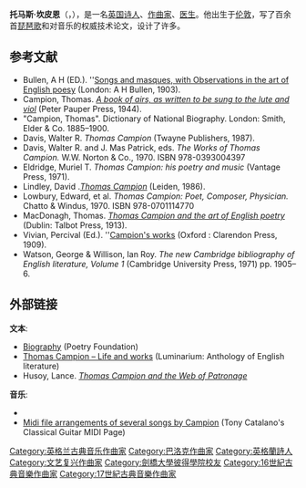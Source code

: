 {{listen
 | filename     = I care not for these ladies.ogg
 | title        = "I care not for these ladies"
 | description  = 托马斯·坎皮恩的琵琶歌
 | format       = [[Ogg|Ogg]]
 | filename2    = Beauty, since you so much desire.ogg
 | title2       = "Beauty, since you so much desire"
 | description2 = 托马斯·坎皮恩的琵琶歌
 | format2      =
}}
'''托马斯·坎皮恩'''（{{lang-en|Thomas Campion}}，{{bd|1567年|2月12日|1620年|3月1日|catIdx=Campion, Thomas}}），是一名[[英国|英国]][[诗人|诗人]]、[[作曲家|作曲家]]、[[医生|医生]]。他出生于[[伦敦|伦敦]]，写了百余首[[琵琶歌|琵琶歌]]和对音乐的权威技术论文，设计了许多{{tsl|en|masques|假面舞会}}。

==参考文献==
{{refbegin|2}}
*Bullen, A H (ED.). ''[http://www.archive.org/details/songsandmasquesw00campuoft Songs and masques, with Observations in the art of English poesy] (London: A H Bullen, 1903).
*Campion, Thomas. ''[http://www.archive.org/stream/bookofairsaswrit00campuoft#page/n5/mode/2up A book of airs, as written to be sung to the lute and viol]'' (Peter Pauper Press, 1944).
*"Campion, Thomas". Dictionary of National Biography. London: Smith, Elder & Co. 1885–1900.
*Davis, Walter R. ''Thomas Campion'' (Twayne Publishers, 1987).
*Davis, Walter R. and J. Mas Patrick, eds. ''The Works of Thomas Campion.'' W.W. Norton & Co., 1970. ISBN 978-0393004397
*Eldridge, Muriel T. ''Thomas Campion: his poetry and music'' (Vantage Press, 1971).
*Lindley, David .''[http://books.google.com/books?id=GqvCrmavhowC&printsec=frontcover#v=onepage&q&f=false Thomas Campion] {{Wayback|url=http://books.google.com/books?id=GqvCrmavhowC&printsec=frontcover#v=onepage&q&f=false |date=20180706162946 }}'' (Leiden, 1986).
*Lowbury, Edward, et al. ''Thomas Campion: Poet, Composer, Physician.'' Chatto & Windus, 1970. ISBN 978-0701114770
*MacDonagh, Thomas. ''[http://www.archive.org/details/thomascampionart00macdrich Thomas Campion and the art of English poetry]'' (Dublin: Talbot Press, 1913).
*Vivian, Percival (Ed.). ''[http://www.archive.org/details/campionsworks00camp Campion's works] (Oxford : Clarendon Press, 1909).
*Watson, George & Willison, Ian Roy. ''The new Cambridge bibliography of English literature, Volume 1''  (Cambridge University Press, 1971) pp. 1905–6.
{{refend}}
==外部链接==
{{wikiquote}}
{{refbegin|2}}
'''文本''':
*[http://www.poetryfoundation.org/bio/thomas-campion Biography] {{Wayback|url=http://www.poetryfoundation.org/bio/thomas-campion |date=20160413063356 }} (Poetry Foundation)
*[http://www.luminarium.org/renlit/campion.htm Thomas Campion – Life and works] {{Wayback|url=http://www.luminarium.org/renlit/campion.htm |date=20210218072120 }} (Luminarium: Anthology of English literature)
*Husoy, Lance. ''[http://www.collectionscanada.ca/obj/s4/f2/dsk2/tape15/PQDD_0003/MQ34490.pdf Thomas Campion and the Web of Patronage] {{Wayback|url=http://www.collectionscanada.ca/obj/s4/f2/dsk2/tape15/PQDD_0003/MQ34490.pdf |date=20200920030919 }}''

'''音乐''':
*{{IMSLP|id=Campion, Thomas|cname=Thomas Campion}}
*[https://web.archive.org/web/20080619064008/http://www.mylinuxisp.com/~tonyc/musgitar.htm#campion Midi file arrangements of several songs by Campion] (Tony Catalano's Classical Guitar MIDI Page)
{{refend}}

{{Authority control}}

{{DEFAULTSORT:Campion, Thomas}}
[[Category:英格兰古典音乐作曲家|Category:英格兰古典音乐作曲家]]
[[Category:巴洛克作曲家|Category:巴洛克作曲家]]
[[Category:英格蘭詩人|Category:英格蘭詩人]]
[[Category:文艺复兴作曲家|Category:文艺复兴作曲家]]
[[Category:劍橋大學彼得學院校友|Category:劍橋大學彼得學院校友]]
[[Category:16世紀古典音樂作曲家|Category:16世紀古典音樂作曲家]]
[[Category:17世紀古典音樂作曲家|Category:17世紀古典音樂作曲家]]
